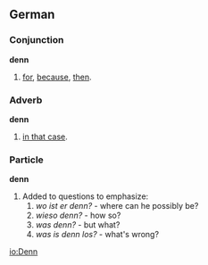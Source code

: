 ==German==
===Conjunction===
'''denn'''
# [[for]], [[because]], [[then]].

===Adverb===
'''denn'''
# [[in that case]].

===Particle===
'''denn'''
# Added to questions to emphasize:
##''wo ist er denn?'' - where can he possibly be?
##''wieso denn?'' - how so?
##''was denn?'' - but what?
##''was is denn los?'' - what's wrong?

[[io:Denn]]